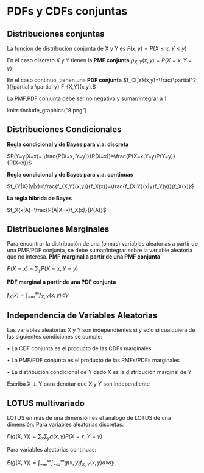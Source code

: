 # PDFs y CDFs conjuntas {#pdf}

## Distribuciones conjuntas
La función de distribución conjunta de X y Y es 
$F(x,y)=P(X\leq x, Y \leq y)$

En el caso discreto X y Y tienen la $\textbf{PMF conjunta}$
$p_{X,Y}(x,y)= P(X=x, Y=y).$

En el caso continuo, tienen una $\textbf{PDF conjunta}$
$f_{X,Y}(x,y)=\frac{\partial^2 }{\partial x \partial y} F_{X,Y}(x,y).$

La PMF,PDF conjunta debe ser no negativa y sumar/integrar a 1.

knitr::include_graphics("8.png")

## Distribuciones Condicionales
$\textbf{Regla condicional y de Bayes para v.a. discreta}$

$P(Y=y|X=x)= \frac{P(X=x, Y=y)}{P(X=x)}=\frac{P(X=x|Y=y)P(Y=y)}{P(X=x)}$

$\textbf{Regla condicional y de Bayes para v.a. continuas}$

$f_{Y|X}(y|x)=\frac{f_{X,Y}(x,y)}{f_X(x)}=\frac{f_{X|Y}(x|y)f_Y(y)}{f_X(x)}$

$\textbf{La regla híbrida de Bayes}$

$f_X(x|A)=\frac{P(A|X=x)f_X(x)}{P(A)}$


## Distribuciones Marginales
Para encontrar la distribución de una (o más) variables aleatorias a partir de una PMF/PDF conjunta, se debe sumar/integrar sobre la variable aleatoria que no interesa.
$\textbf{PMF marginal a partir de una PMF conjunta}$

$P(X=x)=\displaystyle\sum_{y}P(X=x, Y=y)$

$\textbf{PDF marginal a partir de una PDF conjunta}$

$f_X(x)=\displaystyle\int_{-\infty}^{\infty} f_{X,Y}(x,y)\, dy$


## Independencia de Variables Aleatorias
Las variables aleatorias X y Y son independientes si y solo si cualquiera de las siguientes condiciones se cumple:

$\bullet$ La CDF conjunta es el producto de las CDFs marginales

$\bullet$ La PMF/PDF conjunta es el producto de las PMFs/PDFs marginales

$\bullet$ La distribución condicional de Y dado X es la distribución marginal de Y

Escriba X $\perp$ Y para denotar que X y Y son independiente

## LOTUS multivariado
LOTUS en más de una dimensión es el análogo de LOTUS de una dimensión.
Para variables aleatorias discretas:

$E(g(X,Y))=\displaystyle\sum_{x}\displaystyle\sum_{y} g(x,y)P(X=x, Y=y)$

Para variables aleatorias continuas:

$E(g(X,Y))=\displaystyle\int_{-\infty}^{\infty}\displaystyle\int_{-\infty}^{\infty} g(x,y)f_{X,Y}(x,y)dxdy$

